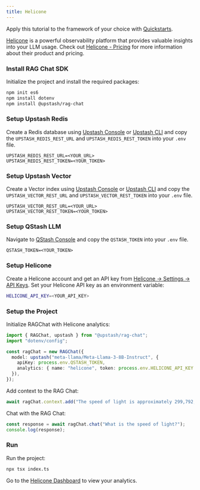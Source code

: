```yaml
---
title: Helicone
---
```


<Tip>Apply this tutorial to the framework of your choice with [Quickstarts](/vector/sdks/rag-chat/quickstarts/nextjs). </Tip>

[Helicone](https://www.helicone.ai/) is a powerful observability platform that provides valuable insights into your LLM usage. Check out [Helicone - Pricing](https://www.helicone.ai/pricing) for more information about their product and pricing.

### Install RAG Chat SDK

Initialize the project and install the required packages:

```bash
npm init es6
npm install dotenv
npm install @upstash/rag-chat
```

### Setup Upstash Redis

Create a Redis database using [Upstash Console](https://console.upstash.com) or [Upstash CLI](https://github.com/upstash/cli) and copy the `UPSTASH_REDIS_REST_URL` and `UPSTASH_REDIS_REST_TOKEN` into your `.env` file.

```shell .env
UPSTASH_REDIS_REST_URL=<YOUR_URL>
UPSTASH_REDIS_REST_TOKEN=<YOUR_TOKEN>
```

### Setup Upstash Vector

Create a Vector index using [Upstash Console](https://console.upstash.com) or [Upstash CLI](https://github.com/upstash/cli) and copy the `UPSTASH_VECTOR_REST_URL` and `UPSTASH_VECTOR_REST_TOKEN` into your `.env` file.

```shell .env
UPSTASH_VECTOR_REST_URL=<YOUR_URL>
UPSTASH_VECTOR_REST_TOKEN=<YOUR_TOKEN>
```

### Setup QStash LLM

Navigate to [QStash Console](https://console.upstash.com/qstash) and copy the `QSTASH_TOKEN` into your `.env` file.

```shell .env
QSTASH_TOKEN=<YOUR_TOKEN>
```

### Setup Helicone

Create a Helicone account and get an API key from [Helicone -> Settings -> API Keys](https://us.helicone.ai/settings/api-keys). Set your Helicone API key as an environment variable:

```bash .env
HELICONE_API_KEY=<YOUR_API_KEY>
```

### Setup the Project

Initialize RAGChat with Helicone analytics:

```typescript index.ts
import { RAGChat, upstash } from "@upstash/rag-chat";
import "dotenv/config";

const ragChat = new RAGChat({
  model: upstash("meta-llama/Meta-Llama-3-8B-Instruct", {
    apiKey: process.env.QSTASH_TOKEN,
    analytics: { name: "helicone", token: process.env.HELICONE_API_KEY! },
  }),
});
```

Add context to the RAG Chat:

```typescript index.ts
await ragChat.context.add("The speed of light is approximately 299,792,458 meters per second.");
```

Chat with the RAG Chat:

```typescript index.ts
const response = await ragChat.chat("What is the speed of light?");
console.log(response);
```

### Run

Run the project:

```bash
npx tsx index.ts
```

Go to the [Helicone Dashboard](https://us.helicone.ai/dashboard) to view your analytics.
